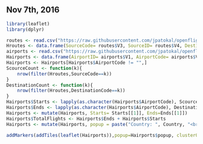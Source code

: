 ## Nov 7th, 2016
```r
library(leaflet)
library(dplyr)

routes <- read.csv("https://raw.githubusercontent.com/jpatokal/openflights/master/data/routes.dat", header = FALSE) 
Hroutes <- data.frame(SourceCode= routes$V3, SourceID= routes$V4, DestinationCode= routes$V5, DestinationID= routes$V6)
airports <- read.csv("https://raw.githubusercontent.com/jpatokal/openflights/master/data/airports.dat", header = FALSE)
Hairports <- data.frame(AirportID= airports$V1, AirportCode= airports$V5, City= airports$V3, Country= airports$V4, AirportName=airports$V2 , lat= airports$V7, lng= airports$V8, stringsAsFactors = FALSE)
Hairports <- Hairports[Hairports$AirportCode != "",]
ScourceCount <- function(k){
    nrow(filter(Hroutes,SourceCode==k))
}
DestinationCount <- function(k){
    nrow(filter(Hroutes,DestinationCode==k))
}
Hairports$Starts <- lapply(as.character(Hairports$AirportCode), ScourceCount)
Hairports$Ends <- lapply(as.character(Hairports$AirportCode), DestinationCount)
Hairports <- mutate(Hairports, Starts= Starts[[1]], Ends=Ends[[1]])
Hairports$TotalFlights <- Hairports$Ends + Hairports$Starts
Hairports <- mutate(Hairports, popup = paste("Country: ", Country, "<br>City: ", City, "<br>Code: ", AirportCode, "<br>Flight Source:",  Starts,"<br>Flight Destination:", Ends,"<br> Total Flights:", TotalFlights))

addMarkers(addTiles(leaflet(Hairports)),popup=Hairports$popup, clusterOptions = markerClusterOptions())
```
